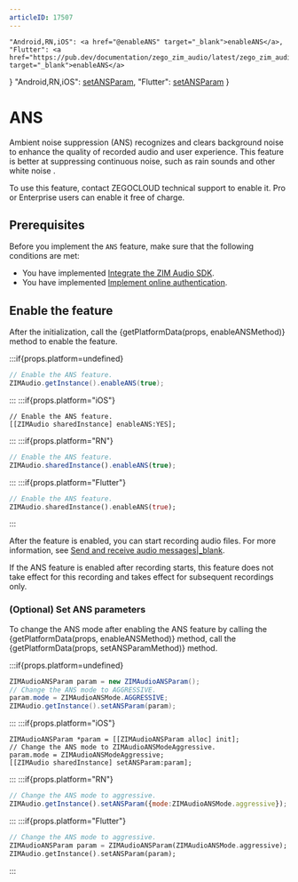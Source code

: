```yaml
---
articleID: 17507
---
```




    "Android,RN,iOS": <a href="@enableANS" target="_blank">enableANS</a>,
    "Flutter": <a href="https://pub.dev/documentation/zego_zim_audio/latest/zego_zim_audio/ZIMAudio/enableANS.html" target="_blank">enableANS</a>
}
    "Android,RN,iOS": <a href="@setANSParam" target="_blank">setANSParam</a>,
    "Flutter": <a href="https://pub.dev/documentation/zego_zim_audio/latest/zego_zim_audio/ZIMAudio/setANSParam.html" target="_blank">setANSParam</a>
}

# ANS


Ambient noise suppression (ANS) recognizes and clears background noise to enhance the quality of recorded audio and user experience. This feature is better at suppressing continuous noise, such as rain sounds and other white noise .

<Warning title="注意">
To use this feature, contact ZEGOCLOUD technical support to enable it. Pro or Enterprise users can enable it free of charge.
</Warning>

## Prerequisites

Before you implement the `ANS` feature, make sure that the following conditions are met:
- You have implemented [Integrate the ZIM Audio SDK](./Integrate%20the%20ZIM%20Audio%20SDK.mdx).
- You have implemented [Implement online authentication](./Implement%20online%20authentication.mdx).


## Enable the feature

After the initialization, call the {getPlatformData(props, enableANSMethod)} method to enable the feature.

:::if{props.platform=undefined}
```java
// Enable the ANS feature.
ZIMAudio.getInstance().enableANS(true);
```
:::
:::if{props.platform="iOS"}
```objc
// Enable the ANS feature.
[[ZIMAudio sharedInstance] enableANS:YES];
```
:::
:::if{props.platform="RN"}
```javascript
// Enable the ANS feature.
ZIMAudio.sharedInstance().enableANS(true);
```
:::
:::if{props.platform="Flutter"}
```dart
// Enable the ANS feature.
ZIMAudio.sharedInstance().enableANS(true);
```
:::

After the feature is enabled, you can start recording audio files. For more information, see [Send and receive audio messages\|_blank](./Send%20and%20receive%20audio%20messages.mdx#4-record-an-audio-file).

<Note title="说明">
If the ANS feature is enabled after recording starts, this feature does not take effect for this recording and takes effect for subsequent recordings only.
</Note>


### (Optional) Set ANS parameters

To change the ANS mode after enabling the ANS feature by calling the {getPlatformData(props, enableANSMethod)} method, call the {getPlatformData(props, setANSParamMethod)} method.

:::if{props.platform=undefined}
```java
ZIMAudioANSParam param = new ZIMAudioANSParam();
// Change the ANS mode to AGGRESSIVE.
param.mode = ZIMAudioANSMode.AGGRESSIVE;
ZIMAudio.getInstance().setANSParam(param);
```
:::
:::if{props.platform="iOS"}
```objc
ZIMAudioANSParam *param = [[ZIMAudioANSParam alloc] init];
// Change the ANS mode to ZIMAudioANSModeAggressive.
param.mode = ZIMAudioANSModeAggressive;
[[ZIMAudio sharedInstance] setANSParam:param];

```
:::
:::if{props.platform="RN"}
```javascript
// Change the ANS mode to aggressive.
ZIMAudio.getInstance().setANSParam({mode:ZIMAudioANSMode.aggressive});
```
:::
:::if{props.platform="Flutter"}
```dart
// Change the ANS mode to aggressive.
ZIMAudioANSParam param = ZIMAudioANSParam(ZIMAudioANSMode.aggressive);
ZIMAudio.getInstance().setANSParam(param);
```
:::

